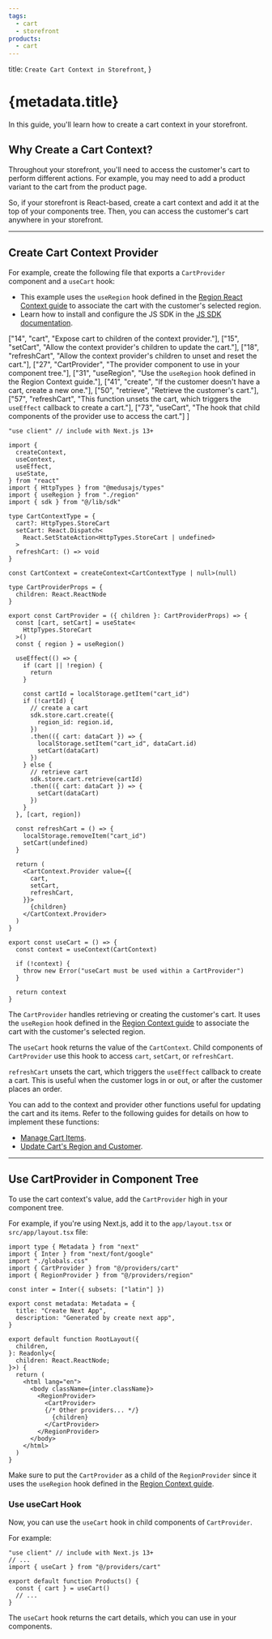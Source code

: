 ```yaml
---
tags:
  - cart
  - storefront
products:
  - cart
---
```



  title: `Create Cart Context in Storefront`,
}

# {metadata.title}

In this guide, you'll learn how to create a cart context in your storefront.

## Why Create a Cart Context?

Throughout your storefront, you'll need to access the customer's cart to perform different actions. For example, you may need to add a product variant to the cart from the product page.

So, if your storefront is React-based, create a cart context and add it at the top of your components tree. Then, you can access the customer's cart anywhere in your storefront.

---

## Create Cart Context Provider

For example, create the following file that exports a `CartProvider` component and a `useCart` hook:

<Note title="Tip">

- This example uses the `useRegion` hook defined in the [Region React Context guide](../../regions/context/page.mdx) to associate the cart with the customer's selected region.
- Learn how to install and configure the JS SDK in the [JS SDK documentation](../../../js-sdk/page.mdx).

</Note>

  ["14", "cart", "Expose cart to children of the context provider."],
  ["15", "setCart", "Allow the context provider's children to update the cart."],
  ["18", "refreshCart", "Allow the context provider's children to unset and reset the cart."],
  ["27", "CartProvider", "The provider component to use in your component tree."],
  ["31", "useRegion", "Use the `useRegion` hook defined in the Region Context guide."],
  ["41", "create", "If the customer doesn't have a cart, create a new one."],
  ["50", "retrieve", "Retrieve the customer's cart."],
  ["57", "refreshCart", "This function unsets the cart, which triggers the `useEffect` callback to create a cart."],
  ["73", "useCart", "The hook that child components of the provider use to access the cart."]
]

```tsx highlights={highlights}
"use client" // include with Next.js 13+

import { 
  createContext, 
  useContext, 
  useEffect, 
  useState,
} from "react"
import { HttpTypes } from "@medusajs/types"
import { useRegion } from "./region"
import { sdk } from "@/lib/sdk"

type CartContextType = {
  cart?: HttpTypes.StoreCart
  setCart: React.Dispatch<
    React.SetStateAction<HttpTypes.StoreCart | undefined>
  >
  refreshCart: () => void
}

const CartContext = createContext<CartContextType | null>(null)

type CartProviderProps = {
  children: React.ReactNode
}

export const CartProvider = ({ children }: CartProviderProps) => {
  const [cart, setCart] = useState<
    HttpTypes.StoreCart
  >()
  const { region } = useRegion()

  useEffect(() => {
    if (cart || !region) {
      return
    }

    const cartId = localStorage.getItem("cart_id")
    if (!cartId) {
      // create a cart
      sdk.store.cart.create({
        region_id: region.id,
      })
      .then(({ cart: dataCart }) => {
        localStorage.setItem("cart_id", dataCart.id)
        setCart(dataCart)
      })
    } else {
      // retrieve cart
      sdk.store.cart.retrieve(cartId)
      .then(({ cart: dataCart }) => {
        setCart(dataCart)
      })
    }
  }, [cart, region])

  const refreshCart = () => {
    localStorage.removeItem("cart_id")
    setCart(undefined)
  }

  return (
    <CartContext.Provider value={{
      cart,
      setCart,
      refreshCart,
    }}>
      {children}
    </CartContext.Provider>
  )
}

export const useCart = () => {
  const context = useContext(CartContext)

  if (!context) {
    throw new Error("useCart must be used within a CartProvider")
  }

  return context
}
```

The `CartProvider` handles retrieving or creating the customer's cart. It uses the `useRegion` hook defined in the [Region Context guide](../../regions/context/page.mdx) to associate the cart with the customer's selected region.

The `useCart` hook returns the value of the `CartContext`. Child components of `CartProvider` use this hook to access `cart`, `setCart`, or `refreshCart`.

`refreshCart` unsets the cart, which triggers the `useEffect` callback to create a cart. This is useful when the customer logs in or out, or after the customer places an order.

<Note title="Tip">

You can add to the context and provider other functions useful for updating the cart and its items. Refer to the following guides for details on how to implement these functions:

- [Manage Cart Items](../manage-items/page.mdx).
- [Update Cart's Region and Customer](../update/page.mdx).

</Note>

---

## Use CartProvider in Component Tree

To use the cart context's value, add the `CartProvider` high in your component tree.

For example, if you're using Next.js, add it to the `app/layout.tsx` or `src/app/layout.tsx` file:

```tsx title="app/layout.tsx" collapsibleLines="1-14" highlights={[["23"]]}
import type { Metadata } from "next"
import { Inter } from "next/font/google"
import "./globals.css"
import { CartProvider } from "@/providers/cart"
import { RegionProvider } from "@/providers/region"

const inter = Inter({ subsets: ["latin"] })

export const metadata: Metadata = {
  title: "Create Next App",
  description: "Generated by create next app",
}

export default function RootLayout({
  children,
}: Readonly<{
  children: React.ReactNode;
}>) {
  return (
    <html lang="en">
      <body className={inter.className}>
        <RegionProvider>
          <CartProvider>
          {/* Other providers... */}
            {children}
          </CartProvider>
        </RegionProvider>
      </body>
    </html>
  )
}
```

Make sure to put the `CartProvider` as a child of the `RegionProvider` since it uses the `useRegion` hook defined in the [Region Context guide](../../regions/context/page.mdx).

### Use useCart Hook

Now, you can use the `useCart` hook in child components of `CartProvider`.

For example:

```tsx
"use client" // include with Next.js 13+
// ...
import { useCart } from "@/providers/cart"

export default function Products() {
  const { cart } = useCart()
  // ...
}
```

The `useCart` hook returns the cart details, which you can use in your components.
